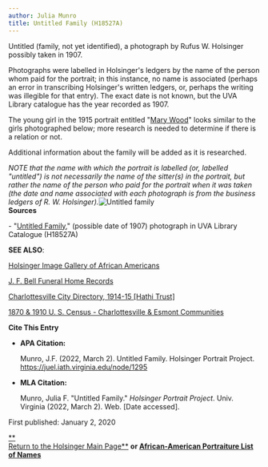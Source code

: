```yaml
---
author: Julia Munro
title: Untitled Family (H18527A)
---
```

Untitled (family, not yet identified), a photograph by Rufus W. Holsinger possibly taken in 1907. 

Photographs were labelled in Holsinger's ledgers by the name of the person whom paid for the portrait; in this instance, no name is associated (perhaps an error in transcribing Holsinger's written ledgers, or, perhaps the writing was illegible for that entry). The exact date is not known, but the UVA Library catalogue has the year recorded as 1907.

The young girl in the 1915 portrait entitled "[Mary Wood](http://juel.iath.virginia.edu/node/1459 "Wood, Mary")" looks similar to the girls photographed below; more research is needed to determine if there is a relation or not. 

Additional information about the family will be added as it is researched.

_NOTE that the name with which the portrait is labelled (or, labelled "untitled") is not necessarily the name of the sitter(s) in the portrait, but rather the name of the person who paid for the portrait when it was taken (the date and name associated with each photograph is from the business ledgers of R. W. Holsinger)._![Untitled family](https://iiif.lib.virginia.edu/iiif/uva-lib:1038876/full/561,778/0/default.jpg "Untitled family")  
**Sources**

\- "[Untitled Family](https://search.lib.virginia.edu/sources/images/items/uva-lib:1038876 "Untitled Family")," (possible date of 1907) photograph in UVA Library Catalogue (H18527A)

**SEE ALSO**:

[Holsinger Image Gallery of African Americans](http://rwholsingerphotos.org/images.php "Holsinger Image Gallery of African Americans")

[J. F. Bell Funeral Home Records](http://www2.vcdh.virginia.edu/afam/raceandplace/perl_scripts/funeral_search.html "J. F. Bell Funeral Home Database")

[Charlottesville City Directory, 1914-15 \[Hathi Trust\]](https://catalog.hathitrust.org/Record/101954103 "Charlottesville City Directory, 1914-15") 

[1870 & 1910 U. S. Census - Charlottesville & Esmont Communities](http://www2.vcdh.virginia.edu/afam/raceandplace/census/search_both.html "1870 & 1910 U. S. Census: Charlottesville and Esmont Communities")

**Cite This Entry**

*   **APA Citation:**
    
    Munro, J.F. (2022, March 2). Untitled Family. Holsinger Portrait Project. https://juel.iath.virginia.edu/node/1295
    
*   **MLA Citation:**
    
    Munro, Julia F. "Untitled Family." _Holsinger Portrait Project_. Univ. Virginia (2022, March 2). Web. \[Date accessed\].
    

  
First published: January 2, 2020

[**  
Return to the Holsinger Main Page**](http://juel.iath.virginia.edu/node/980) **or [African-American Portraiture List of Names](http://juel.iath.virginia.edu/node/996)**